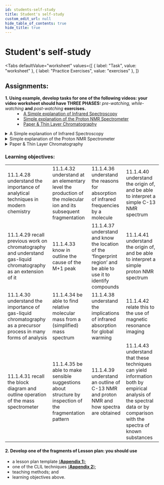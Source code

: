 ```yaml
---
id: students-self-study
title: Student's self-study
custom_edit_url: null
hide_table_of_contents: true
hide_title: true
---
```



<Theme analyticalTechniques />

# Student's self-study

<Tabs
  defaultValue="worksheet"
  values={[
    { label: "Task", value: "worksheet" },
    { label: "Practice Exercises", value: "exercises" },
  ]}
>

<TabItem value="worksheet">

## Assignments:

<dl>
  <dt>
    <strong>
      1. Using example, develop tasks for one of the following videos: your
      video worksheet should have THREE PHASES:
    </strong>
    <em> pre-watching, while-watching</em> <strong>and</strong> <em>
      post-watching
    </em> <strong>exercises.</strong>
  </dt>
  <dd>
    <li>
      <a href="#InfraredSpectroscopy">
        A Simple explanation of Infrared Spectroscopy
      </a>
    </li>
    <li>
      <a href="#NMRSpectrometer">
        Simple explanation of the Proton NMR Spectrometer
      </a>
    </li>
    <li>
      <a href="#LayerChromatography">Paper & Thin Layer Chromatography</a>
    </li>
  </dd>
</dl>

<details>
  <summary id="InfraredSpectroscopy">
    A Simple explanation of Infrared Spectroscopy
  </summary>
  <Player url="https://www.youtube.com/watch?v=9HfJNnoRMPA&list=UUq8D30gXUJvMsPqf6gnZlLg&index=164" />
</details>
<details>
  <summary id="NMRSpectrometer">
    Simple explanation of the Proton NMR Spectrometer
  </summary>
  <Player url="https://www.youtube.com/watch?v=gaGUpACXijE&list=UUq8D30gXUJvMsPqf6gnZlLg&index=166" />
</details>
<details>
  <summary id="LayerChromatography">Paper & Thin Layer Chromatography</summary>
  <Player url="https://www.youtube.com/watch?v=J8r8hN05xXk" />
</details>

### Learning objectives:

<table>
  <tr>
    <td>
      11.1.4.28 understand the importance of analytical techniques in modern
      chemistry
    </td>
    <td>
      11.1.4.32 understand at an elementary level the production of the
      molecular ion and its subsequent fragmentation
    </td>
    <td>
      11.1.4.36 understand the reasons for absorption of infrared frequencies by
      a molecule
    </td>
    <td>
      11.1.4.40 understand the origin of, and be able to interpret a simple C-13
      NMR spectrum
    </td>
  </tr>
  <tr>
    <td>
      11.1.4.29 recall previous work on chromatography and understand gas-liquid
      chromatography as an extension of it
    </td>
    <td>11.1.4.33 know in outline the cause of the M+1 peak</td>
    <td>
      11.1.4.37 understand and know the location of the ‘fingerprint region’ and
      be able to use it to identify compounds
    </td>
    <td>
      11.1.4.41 understand the origin of, and be able to interpret a simple
      proton NMR spectrum
    </td>
  </tr>
  <tr>
    <td>
      11.1.4.30 understand the importance of gas-liquid chromatography as a
      precursor process in many forms of analysis
    </td>
    <td>
      11.1.4.34 be able to find relative molecular mass from a (simplified) mass
      spectrum
    </td>
    <td>
      11.1.4.38 understand the implications of infrared absorption for global
      warming
    </td>
    <td>11.1.4.42 relate this to the use of magnetic resonance imaging</td>
  </tr>
  <tr>
    <td>
      11.1.4.31 recall the block diagram and outline operation of the mass
      spectrometer
    </td>
    <td>
      11.1.4.35 be able to make sensible suggestions about structure by
      inspection of the fragmentation pattern
    </td>
    <td>
      11.1.4.39 understand an outline of C-13 NMR and proton NMR and how spectra
      are obtained
    </td>
    <td>
      11.1.4.43 understand that these techniques can yield information both by
      empirical analysis of the spectral data or by comparison with the spectra
      of known substances
    </td>
  </tr>
</table>

#### 2. Develop one of the fragments of Lesson plan: you should use

- a lesson plan template [(**Appendix 1**)](../appendix/1);
- one of the CLIL techniques [(**Appendix 2**)](../appendix/2);
- teaching methods; and
- learning objectives above.

</TabItem>

<TabItem value="exercises">
  <Frame src="https://learningapps.org/watch?v=pjbk441e521" height="480px" />
</TabItem>

</Tabs>
